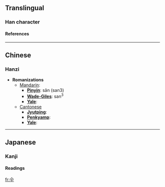 ==Translingual==
===Han character===
{{Han char|rad=人|as=02|sn=4|so=|four=|canj=人十 (OJ), XX人十 (XXOJ)|cmean=}}
====References====
{{Han ref|kx=0092.051|dkj=00366|dj=0195.050|hdz=10103.060|uh=4ED0|ud=20176}}
----
==Chinese==
===Hanzi===


* '''Romanizations'''
** [[Mandarin]]:
*** '''[[Pinyin]]''': sǎn (san3)
*** '''[[Wade-Giles]]''': san<sup>3</sup>
*** '''[[Yale]]''': 
**[[Cantonese]]
***'''[[Jyutping]]''':
***'''[[Penkyamp]]''': 
***'''[[Yale]]''': 


----
==Japanese==
===Kanji===


{{ja-kanji|grade=|rs=人02|simple=}}
====Readings====
{{ja-readings|on=[[さん]] (san)|kun=[[かさ]] (kasa)}}




[[fr:仐]]